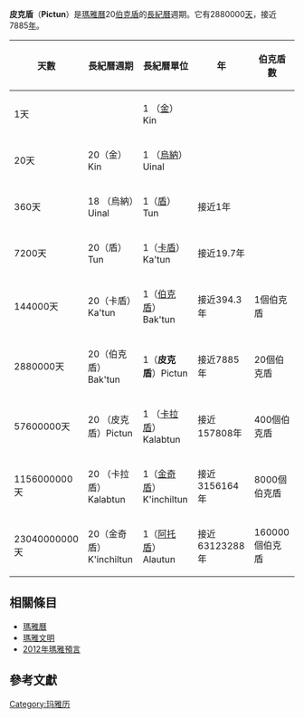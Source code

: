 '''皮克盾'''（'''Pictun'''）是[[瑪雅曆|瑪雅曆]]20[[伯克盾|伯克盾]]的[[長紀曆|長紀曆]]週期。它有2880000[[天|天]]，接近7885[[年|年]]。

{| class="wikitable"
|-
! 天數 !! 長紀曆週期 !! 長紀曆單位 !! 年 !!伯克盾數
|-
| 1天 ||  || 1 （[[金_(馬雅曆)|金]]）Kin |||| 
|-
| 20天 || 20（金）Kin || 1 （[[烏納|烏納]]）Uinal |||| 
|-
| 360天 || 18 （烏納）Uinal|| 1（[[盾_(馬雅曆)|盾]]）Tun|| 接近1年||
|-
| 7200天 || 20（盾）Tun || 1（[[卡盾|卡盾]]）Ka'tun|| 接近19.7年||
|-
| 144000天 || 20（卡盾）Ka'tun|| 1（[[伯克盾|伯克盾]]）Bak'tun || 接近394.3年||1個伯克盾
|-
| 2880000天 || 20（伯克盾）Bak'tun  || 1（'''皮克盾'''）Pictun||接近7885年||20個伯克盾 
|-
| 57600000天 || 20 （皮克盾）Pictun|| 1 （[[卡拉盾|卡拉盾]]）Kalabtun || 接近157808年||400個伯克盾
|-
| 1156000000天 || 20 （卡拉盾）Kalabtun || 1（[[金奇盾|金奇盾]]）K'inchiltun || 接近3156164年||8000個伯克盾
|-
| 23040000000天 || 20（金奇盾）K'inchiltun  || 1（[[阿托盾|阿托盾]]）Alautun || 接近63123288年||160000個伯克盾
|}

==相關條目==
*[[瑪雅曆|瑪雅曆]]
*[[瑪雅文明|瑪雅文明]]
*[[2012年瑪雅預言|2012年瑪雅預言]]
==參考文獻==
{{refbegin|indent=yes}}<!--BEGIN biblio format. If indent param. is used,  Pls use a colon (:) instead of asterisk (*) for bullet markers in the references list --> 
: {{cite web|author={{aut|Finley, Michael}} |year=2002 |title=Note on the Maya Calendar |work=The Real Maya Prophecies: Astronomy in the Inscriptions and Codices |url=http://members.shaw.ca/mjfinley/calnote.htm |publisher=Maya Astronomy |accessdate=2007-06-18 |archiveurl=https://web.archive.org/web/20070602162121/http://members.shaw.ca/mjfinley/calnote.htm |archivedate=2007-06-02 |deadurl=yes }} 
: {{cite book |author={{aut|Miller, Mary}} |authorlink=Mary Miller |coauthors=and {{aut|[[Karl_Taube|Karl Taube]]}} |year=1993 |title=The Gods and Symbols of Ancient Mexico and the Maya: An Illustrated Dictionary of Mesoamerican Religion |publisher=[[Thames_&_Hudson|Thames & Hudson]] |location=London |isbn=0-500-05068-6 |oclc=27667317}} 
: {{cite book | author={{aut|Thompson, J. Eric S.}} |authorlink=J. Eric S. Thompson |year=1971 | title=Maya Hieroglyphic Writing: An Introduction | url=https://archive.org/details/mayahieroglyphic0000thom_g1g0 |series=Civilization of the American Indian sderies, {{nowrap|no. 56}} | |edition=3rd edition |location=Norman | publisher=[[University_of_Oklahoma_Press|University of Oklahoma Press]] | isbn=0-8061-0447-3 |oclc=275252}} 
: {{cite book |author={{aut|Voss, Alexander}} |year=2006 |chapter=Astronomy and Mathematics |editor=[[Nikolai_Grube|Nikolai Grube]] (ed.) |others=Eva Eggebrecht and Matthias Seidel (assistant eds.) |title=Maya: Divine Kings of the Rain Forest |url=https://archive.org/details/mayadivinekingso0000unse |location=Cologne, Germany |publisher=[[Könemann|Könemann]] |pages=[https://archive.org/details/mayadivinekingso0000unse/page/130 130]–143 |isbn=978-3-8331-1957-6 |oclc=71165439}}
 
{{refend}}<!-- END biblio format style -->
[[Category:玛雅历|Category:玛雅历]]